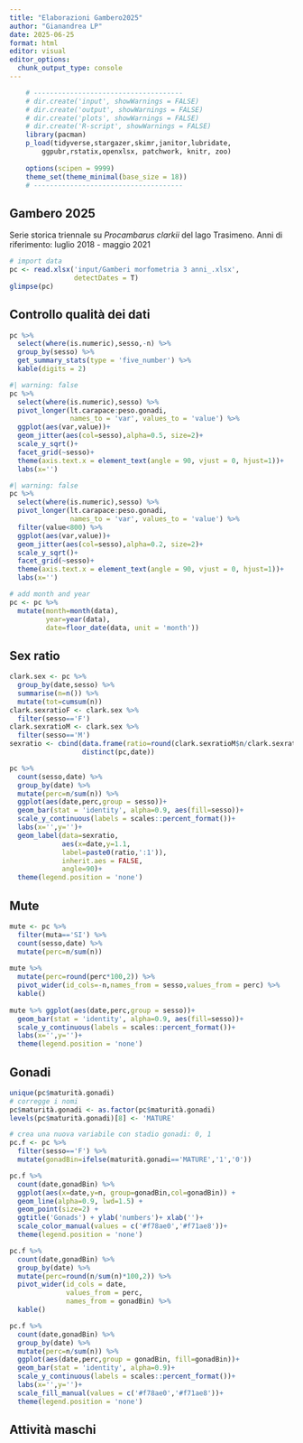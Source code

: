 ```yaml
---
title: "Elaborazioni Gambero2025"
author: "Gianandrea LP"
date: 2025-06-25
format: html
editor: visual
editor_options: 
  chunk_output_type: console
---
```


```r
	# -------------------------------------
	# dir.create('input', showWarnings = FALSE)
	# dir.create('output', showWarnings = FALSE)
	# dir.create('plots', showWarnings = FALSE)
	# dir.create('R-script', showWarnings = FALSE)
	library(pacman)
	p_load(tidyverse,stargazer,skimr,janitor,lubridate,
     	ggpubr,rstatix,openxlsx, patchwork, knitr, zoo)
	
	options(scipen = 9999)
	theme_set(theme_minimal(base_size = 18))
	# -------------------------------------
```

## Gambero 2025

Serie storica triennale su *Procambarus clarkii* del lago Trasimeno. Anni di riferimento: luglio 2018 - maggio 2021

```r
# import data
pc <- read.xlsx('input/Gamberi morfometria 3 anni_.xlsx',
                detectDates = T)
glimpse(pc)
```

## Controllo qualità dei dati

```r
pc %>% 
  select(where(is.numeric),sesso,-n) %>% 
  group_by(sesso) %>% 
  get_summary_stats(type = 'five_number') %>% 
  kable(digits = 2)
```

```r
#| warning: false
pc %>% 
  select(where(is.numeric),sesso) %>% 
  pivot_longer(lt.carapace:peso.gonadi, 
               names_to = 'var', values_to = 'value') %>% 
  ggplot(aes(var,value))+
  geom_jitter(aes(col=sesso),alpha=0.5, size=2)+
  scale_y_sqrt()+
  facet_grid(~sesso)+
  theme(axis.text.x = element_text(angle = 90, vjust = 0, hjust=1))+
  labs(x='')
```

```r
#| warning: false
pc %>% 
  select(where(is.numeric),sesso) %>% 
  pivot_longer(lt.carapace:peso.gonadi, 
               names_to = 'var', values_to = 'value') %>% 
  filter(value<800) %>% 
  ggplot(aes(var,value))+
  geom_jitter(aes(col=sesso),alpha=0.2, size=2)+
  scale_y_sqrt()+
  facet_grid(~sesso)+
  theme(axis.text.x = element_text(angle = 90, vjust = 0, hjust=1))+
  labs(x='')
```

```r
# add month and year
pc <- pc %>% 
  mutate(month=month(data),
         year=year(data),
         date=floor_date(data, unit = 'month'))
```

## Sex ratio

```r
clark.sex <- pc %>% 
  group_by(date,sesso) %>% 
  summarise(n=n()) %>% 
  mutate(tot=cumsum(n))
clark.sexratioF <- clark.sex %>% 
  filter(sesso=='F')
clark.sexratioM <- clark.sex %>% 
  filter(sesso=='M')
sexratio <- cbind(data.frame(ratio=round(clark.sexratioM$n/clark.sexratioF$n,1)),
                  distinct(pc,date))
```

```r
pc %>% 
  count(sesso,date) %>% 
  group_by(date) %>% 
  mutate(perc=n/sum(n)) %>% 
  ggplot(aes(date,perc,group = sesso))+
  geom_bar(stat = 'identity', alpha=0.9, aes(fill=sesso))+
  scale_y_continuous(labels = scales::percent_format())+
  labs(x='',y='')+
  geom_label(data=sexratio, 
             aes(x=date,y=1.1,
             label=paste0(ratio,':1')),
             inherit.aes = FALSE,
             angle=90)+
  theme(legend.position = 'none')
```

## Mute

```r
mute <- pc %>% 
  filter(muta=='SI') %>% 
  count(sesso,date) %>% 
  mutate(perc=n/sum(n))
  
mute %>%
  mutate(perc=round(perc*100,2)) %>% 
  pivot_wider(id_cols=-n,names_from = sesso,values_from = perc) %>% 
  kable()
  
mute %>% ggplot(aes(date,perc,group = sesso))+
  geom_bar(stat = 'identity', alpha=0.9, aes(fill=sesso))+
  scale_y_continuous(labels = scales::percent_format())+
  labs(x='',y='')+
  theme(legend.position = 'none')
```

## Gonadi

```r
unique(pc$maturità.gonadi)
# corregge i nomi
pc$maturità.gonadi <- as.factor(pc$maturità.gonadi)
levels(pc$maturità.gonadi)[8] <- 'MATURE'

# crea una nuova variabile con stadio gonadi: 0, 1
pc.f <- pc %>% 
  filter(sesso=='F') %>% 
  mutate(gonadBin=ifelse(maturità.gonadi=='MATURE','1','0'))

pc.f %>% 
  count(date,gonadBin) %>% 
  ggplot(aes(x=date,y=n, group=gonadBin,col=gonadBin)) +
  geom_line(alpha=0.9, lwd=1.5) +
  geom_point(size=2) +
  ggtitle('Gonads') + ylab('numbers')+ xlab('')+
  scale_color_manual(values = c('#f78ae0','#f71ae8'))+
  theme(legend.position = 'none')
```

```r
pc.f %>% 
  count(date,gonadBin) %>% 
  group_by(date) %>% 
  mutate(perc=round(n/sum(n)*100,2)) %>% 
  pivot_wider(id_cols = date, 
              values_from = perc, 
              names_from = gonadBin) %>% 
  kable()
```

```r
pc.f %>% 
  count(date,gonadBin) %>% 
  group_by(date) %>% 
  mutate(perc=n/sum(n)) %>% 
  ggplot(aes(date,perc,group = gonadBin, fill=gonadBin))+
  geom_bar(stat = 'identity', alpha=0.9)+
  scale_y_continuous(labels = scales::percent_format())+
  labs(x='',y='')+
  scale_fill_manual(values = c('#f78ae0','#f71ae8'))+
  theme(legend.position = 'none')
```

## Attività maschi

```r

```

